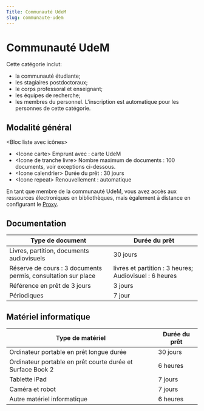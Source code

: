 ```yaml
---
Title: Communauté UdeM
slug: communaute-udem
---
```


# Communauté UdeM

Cette catégorie inclut:

- la communauté étudiante;
- les stagiaires postdoctoraux;
- le corps professoral et enseignant;
- les équipes de recherche;
- les membres du personnel. L'inscription est automatique pour les personnes de cette catégorie.

## Modalité général

<Bloc liste avec icônes>

- &lt;Icone carte> Emprunt avec : carte UdeM
- &lt;Icone de tranche livre> Nombre maximum de documents : 100 documents, voir exceptions ci-dessous.
- &lt;Icone calendrier> Durée du prêt : 30 jours
- &lt;Icone repeat> Renouvellement : automatique

</Bloc>

En tant que membre de la communauté UdeM, vous avez accès aux ressources électroniques en bibliothèques, mais également à distance en configurant le [Proxy]().

## Documentation

| Type de document                                              | Durée du prêt                                          |
| ------------------------------------------------------------- | ------------------------------------------------------ |
| Livres, partition, documents audiovisuels                     | 30 jours                                               |
| Réserve de cours : 3 documents permis, consultation sur place | livres et partition : 3 heures; Audiovisuel : 6 heures |
| Référence en prêt de 3 jours                                  | 3 jours                                                |
| Périodiques                                                   | 7 jour                                                 |

## Matériel informatique

| Type de matériel                                           | Durée du prêt |
| ---------------------------------------------------------- | ------------- |
| Ordinateur portable en prêt longue durée                   | 30 jours      |
| Ordinateur portable en prêt courte durée et Surface Book 2 | 6 heures      |
| Tablette iPad                                              | 7 jours       |
| Caméra et robot                                            | 7 jours       |
| Autre matériel informatique                                | 6 heures      |
